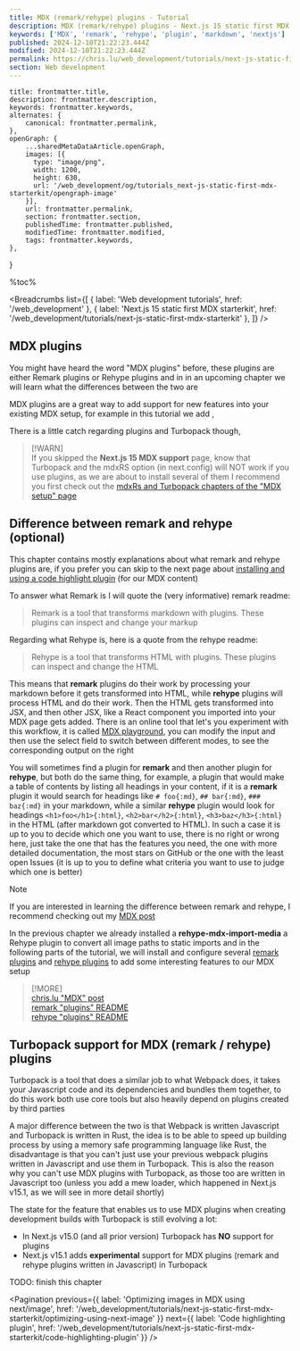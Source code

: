 ```yaml
---
title: MDX (remark/rehype) plugins - Tutorial
description: MDX (remark/rehype) plugins - Next.js 15 static first MDX starterkit | Web development tutorials | www.chris.lu
keywords: ['MDX', 'remark', 'rehype', 'plugin', 'markdown', 'nextjs']
published: 2024-12-10T21:22:23.444Z
modified: 2024-12-10T21:22:23.444Z
permalink: https://chris.lu/web_development/tutorials/next-js-static-first-mdx-starterkit/mdx-plugins
section: Web development
---
```



    title: frontmatter.title,
    description: frontmatter.description,
    keywords: frontmatter.keywords,
    alternates: {
        canonical: frontmatter.permalink,
    },
    openGraph: {
        ...sharedMetaDataArticle.openGraph,
        images: [{
          type: "image/png",
          width: 1200,
          height: 630,
          url: '/web_development/og/tutorials_next-js-static-first-mdx-starterkit/opengraph-image'
        }],
        url: frontmatter.permalink,
        section: frontmatter.section,
        publishedTime: frontmatter.published,
        modifiedTime: frontmatter.modified,
        tags: frontmatter.keywords,
    },
}

%toc%

<article>

<Breadcrumbs list={[
    { label: 'Web development tutorials', href: '/web_development' },
    { label: 'Next.js 15 static first MDX starterkit', href: '/web_development/tutorials/next-js-static-first-mdx-starterkit' },
]} />

# MDX plugins

You might have heard the word "MDX plugins" before, these plugins are either Remark plugins or Rehype plugins and in in an upcoming chapter we will learn what the differences between the two are

MDX plugins are a great way to add support for new features into your existing MDX setup, for example in this tutorial we add [](), 

There is a little catch regarding plugins and Turbopack though, 

> [!WARN]  
> If you skipped the **Next.js 15 MDX support** page, know that Turbopack and the mdxRS option (in next.config) will NOT work if you use plugins, as we are about to install several of them I recommend you first check out the [mdxRs and Turbopack chapters of the "MDX setup" page](/web_development/tutorials/next-js-static-first-mdx-starterkit/nextjs-mdx-setup#nextjs-15-rust-compiler)

## Difference between remark and rehype (optional)

This chapter contains mostly explanations about what remark and rehype plugins are, if you prefer you can skip to the next page about [installing and using a code highlight plugin](/web_development/tutorials/next-js-static-first-mdx-starterkit/code-highlighting-plugin) (for our MDX content)

To answer what Remark is I will quote the (very informative) remark readme:

> Remark is a tool that transforms markdown with plugins. These plugins can inspect and change your markup

Regarding what Rehype is, here is a quote from the rehype readme:

> Rehype is a tool that transforms HTML with plugins. These plugins can inspect and change the HTML

This means that **remark** plugins do their work by processing your markdown before it gets transformed into HTML, while **rehype** plugins will process HTML and do their work. Then the HTML gets transformed into JSX, and then other JSX, like a React component you imported into your MDX page gets added. There is an online tool that let's you experiment with this workflow, it is called [MDX playground](https://mdxjs.com/playground/), you can modify the input and then use the select field to switch between different modes, to see the corresponding output on the right

You will sometimes find a plugin for **remark** and then another plugin for **rehype**, but both do the same thing, for example, a plugin that would make a table of contents by listing all headings in your content, if it is a **remark** plugin it would search for headings like `# foo{:md}`, `## bar{:md}`, `### baz{:md}` in your markdown, while a similar **rehype** plugin would look for headings `<h1>foo</h1>{:html}`, `<h2>bar</h2>{:html}`, `<h3>baz</h3>{:html}` in the HTML (after markdown got converted to HTML). In such a case it is up to you to decide which one you want to use, there is no right or wrong here, just take the one that has the features you need, the one with more detailed documentation, the most stars on GitHub or the one with the least open Issues (it is up to you to define what criteria you want to use to judge which one is better)

> [!NOTE]  
> If you are interested in learning the difference between remark and rehype, I recommend checking out my [MDX post](/web_development/posts/mdx)  

In the previous chapter we already installed a **rehype-mdx-import-media** a Rehype plugin to convert all image paths to static imports and in the following parts of the tutorial, we will install and configure several [remark plugins](https://github.com/remarkjs/remark/blob/main/doc/plugins.md) and [rehype plugins](https://github.com/rehypejs/rehype/blob/main/doc/plugins.md) to add some interesting features to our MDX setup

> [!MORE]  
> [chris.lu "MDX" post](/web_development/posts/mdx)  
> [remark "plugins" README](https://github.com/remarkjs/remark/blob/main/doc/plugins.md)  
> [rehype "plugins" README](https://github.com/rehypejs/rehype/blob/main/doc/plugins.md)  

## Turbopack support for MDX (remark / rehype) plugins

Turbopack is a tool that does a similar job to what Webpack does, it takes your Javascript code and its dependencies and bundles them together, to do this work both use core tools but also heavily depend on plugins created by third parties

A major difference between the two is that Webpack is written Javascript and Turbopack is written in Rust, the idea is to be able to speed up building process by using a memory safe programming language like Rust, the disadvantage is that you can't just use your previous webpack plugins written in Javascript and use them in Turbopack. This is also the reason why you can't use MDX plugins with Turbopack, as those too are written in Javascript too (unless you add a mew loader, which happened in Next.js v15.1, as we will see in more detail shortly)

The state for the feature that enables us to use MDX plugins when creating development builds with Turbopack is still evolving a lot:

* In Next.js v15.0 (and all prior version) Turbopack has **NO** support for plugins
* Next.js v15.1 adds **experimental** support for MDX plugins (remark and rehype plugins written in Javascript) in Turbopack

TODO: finish this chapter

<DonationsMessage />

<Pagination
    previous={{ label: 'Optimizing images in MDX using next/image', href: '/web_development/tutorials/next-js-static-first-mdx-starterkit/optimizing-using-next-image' }}
    next={{ label: 'Code highlighting plugin', href: '/web_development/tutorials/next-js-static-first-mdx-starterkit/code-highlighting-plugin' }}
/>

</article>
